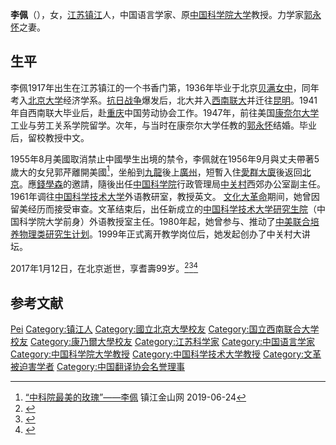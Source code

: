 {{Otheruses|other=名为李佩的其他人物|李佩 (嘉靖進士)}}
{{Infobox person
| name          = 李佩
| image         = 
| alt           = 
| caption       = 
| birth_name    = 
| birth_date    = {{Birth date|1917|12|20}}
| birth_place   = {{ROC-1912}}[[江苏省_(中华民国)|江苏省]][[镇江县|镇江县]]
| death_date    = {{Death date and age|2017|1|12|1917|12|20}}
| death_place   = {{CHN}}[[北京市|北京市]]
| nationality   = {{PRC}}
| other_names   = 
| language      = [[中華民國國語|國語]]、[[上海話|上海話]]、[[粵語|廣東話]]、[[英文|英文]]
| occupation    = 语言学家
| spouse        = [[郭永怀|郭永怀]] 
| years_active  = 
| known_for     = 
| notable_works = 
}}
'''李佩'''（{{bd|1917年|12月20日|2017年|1月12日|catIdx=Li}}），女，[[江苏|江苏]][[镇江|镇江]]人，中国语言学家、原[[中国科学院大学|中国科学院大学]]教授。力学家[[郭永怀|郭永怀]]之妻。

== 生平 ==
李佩1917年出生在江苏镇江的一个书香门第，1936年毕业于北京[[贝满女中|贝满女中]]，同年考入[[北京大学|北京大学]]经济学系。[[抗日战争|抗日战争]]爆发后，北大并入[[西南联大|西南联大]]并迁往[[昆明|昆明]]。1941年自西南联大毕业后，赴[[重庆|重庆]]中国劳动协会工作。1947年，前往美国[[康奈尔大学|康奈尔大学]]工业与劳工关系学院留学。次年，与当时在康奈尔大学任教的[[郭永怀|郭永怀]]结婚。毕业后，留校教授中文。

1955年8月美國取消禁止中國學生出境的禁令，李佩就在1956年9月與丈夫帶著5歲大的女兒郭芹離開美國<ref>[http://www.jsw.com.cn/2019/0624/1498382.shtml “中科院最美的玫瑰”——李佩] 镇江金山网 2019-06-24 </ref>，坐船到[[九龍|九龍]]後上[[廣州|廣州]]，短暫入住[[爱群大厦|愛群大廈]]後返回[[北京|北京]]。應[[錢學森|錢學森]]的邀請，隨後出任[[中国科学院|中国科学院]]行政管理局[[中关村|中关村]]西郊办公室副主任。1961年调往[[中国科学技术大学|中国科学技术大学]]外语教研室，教授英文。 [[文化大革命|文化大革命]]期间，她曾因留美经历而接受审查。文革结束后，出任新成立的[[中国科学技术大学研究生院|中国科学技术大学研究生院]]（中国科学院大学前身）外语教授室主任。1980年起，她曾参与、推动了[[中美联合培养物理类研究生计划|中美联合培养物理类研究生计划]]。1999年正式离开教学岗位后，她发起创办了中关村大讲坛。

2017年1月12日，在北京逝世，享耆壽99岁。<ref>{{cite web|url=http://yyh.cas.cn/kyws/201512/t20151207_4488255.html|title=李佩：创新者永远年轻|work=中国科学院院友服务网|date=2015-11-26|access-date=2017-01-12|archive-url=https://web.archive.org/web/20170113132805/http://yyh.cas.cn/kyws/201512/t20151207_4488255.html|archive-date=2017-01-13|dead-url=yes}}</ref><ref>{{cite web|url=http://aga.ustc.edu.cn/people/newsView?id=138|title=美丽人生——李佩先生专访|work=中国科学技术大学校友总会|access-date=2017-01-12|archive-url=https://web.archive.org/web/20170113160704/http://aga.ustc.edu.cn/people/newsView?id=138|archive-date=2017-01-13|dead-url=yes}}</ref><ref>{{cite web|url=http://tech.sina.com.cn/d/f/2017-01-12/doc-ifxzqnim4004289.shtml|title=我国著名语言学家 国科大教授李佩先生逝世|work=新浪科技|date=2017-01-12|access-date=2017-01-12|archive-date=2017-01-15|archive-url=https://web.archive.org/web/20170115195034/http://tech.sina.com.cn/d/f/2017-01-12/doc-ifxzqnim4004289.shtml|dead-url=no}}</ref>

== 参考文献 ==
{{reflist}}

{{Navboxes 
| title  = 李佩在[[中国翻译协会|中国翻译协会]]的职务
| list1  =
{{中国翻译协会第五届全国理事会}}
{{中国翻译协会第六届理事会}}
}}

{{normdaten}}
{{DEFAULTSORT:Li pei}}
[[Category:李姓|Pei]]
[[Category:镇江人|Category:镇江人]]
[[Category:國立北京大學校友|Category:國立北京大學校友]]
[[Category:国立西南联合大学校友|Category:国立西南联合大学校友]]
[[Category:康乃爾大學校友|Category:康乃爾大學校友]]
[[Category:江苏科学家|Category:江苏科学家]]
[[Category:中国语言学家|Category:中国语言学家]]
[[Category:中国科学院大学教授|Category:中国科学院大学教授]]
[[Category:中国科学技术大学教授|Category:中国科学技术大学教授]]
[[Category:文革被迫害学者|Category:文革被迫害学者]]
[[Category:中国翻译协会名誉理事|Category:中国翻译协会名誉理事]]